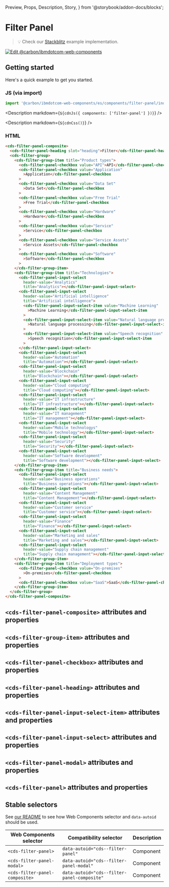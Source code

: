   Preview,
  Props,
  Description,
  Story,
} from '@storybook/addon-docs/blocks';

# Filter Panel

> 💡 Check our
> [Stackblitz](https://stackblitz.com/github/carbon-design-system/carbon-for-ibm-dotcom/tree/main/packages/web-components/examples/stackblitz/components/filter-panel)
> example implementation.

[![Edit @carbon/ibmdotcom-web-components](https://developer.stackblitz.com/img/open_in_stackblitz.svg)](https://stackblitz.com/github/carbon-design-system/carbon-for-ibm-dotcom/tree/main/packages/web-components/examples/codesandbox/components/filter-panel)

## Getting started

Here's a quick example to get you started.

### JS (via import)

```javascript
import '@carbon/ibmdotcom-web-components/es/components/filter-panel/index.js';
```

<Description markdown={`${cdnJs({ components: ['filter-panel'] })}`} />

<Description markdown={`${cdnCss()}`} />

### HTML

```html
<cds-filter-panel-composite>
  <cds-filter-panel-heading slot="heading">Filter</cds-filter-panel-heading>
  <cds-filter-group>
    <cds-filter-group-item title="Product types">
      <cds-filter-panel-checkbox value="API">API</cds-filter-panel-checkbox>
      <cds-filter-panel-checkbox value="Application"
        >Application</cds-filter-panel-checkbox
      >
      <cds-filter-panel-checkbox value="Data Set"
        >Data Set</cds-filter-panel-checkbox
      >
      <cds-filter-panel-checkbox value="Free Trial"
        >Free Trial</cds-filter-panel-checkbox
      >
      <cds-filter-panel-checkbox value="Hardware"
        >Hardware</cds-filter-panel-checkbox
      >
      <cds-filter-panel-checkbox value="Service"
        >Service</cds-filter-panel-checkbox
      >
      <cds-filter-panel-checkbox value="Service Assets"
        >Service Assets</cds-filter-panel-checkbox
      >
      <cds-filter-panel-checkbox value="Software"
        >Software</cds-filter-panel-checkbox
      >
    </cds-filter-group-item>
    <cds-filter-group-item title="Technologies">
      <cds-filter-panel-input-select
        header-value="Analytics"
        title="Analytics"></cds-filter-panel-input-select>
      <cds-filter-panel-input-select
        header-value="Artificial intelligence"
        title="Artificial intelligence">
        <cds-filter-panel-input-select-item value="Machine Learning"
          >Machine Learning</cds-filter-panel-input-select-item
        >
        <cds-filter-panel-input-select-item value="Natural language processing"
          >Natural language processing</cds-filter-panel-input-select-item
        >
        <cds-filter-panel-input-select-item value="Speech recognition"
          >Speech recognition</cds-filter-panel-input-select-item
        >
      </cds-filter-panel-input-select>
      <cds-filter-panel-input-select
        header-value="Automation"
        title="Automation"></cds-filter-panel-input-select>
      <cds-filter-panel-input-select
        header-value="Blockchain"
        title="Blockchain"></cds-filter-panel-input-select>
      <cds-filter-panel-input-select
        header-value="Cloud computing"
        title="Cloud computing"></cds-filter-panel-input-select>
      <cds-filter-panel-input-select
        header-value="IT infrastructure"
        title="IT infrastructure"></cds-filter-panel-input-select>
      <cds-filter-panel-input-select
        header-value="IT management"
        title="IT management"></cds-filter-panel-input-select>
      <cds-filter-panel-input-select
        header-value="Mobile technologys"
        title="Mobile technology"></cds-filter-panel-input-select>
      <cds-filter-panel-input-select
        header-value="Security"
        title="Security"></cds-filter-panel-input-select>
      <cds-filter-panel-input-select
        header-value="Software development"
        title="Software development"></cds-filter-panel-input-select>
    </cds-filter-group-item>
    <cds-filter-group-item title="Business needs">
      <cds-filter-panel-input-select
        header-value="Business operations"
        title="Business operations"></cds-filter-panel-input-select>
      <cds-filter-panel-input-select
        header-value="Content Management"
        title="Content Management"></cds-filter-panel-input-select>
      <cds-filter-panel-input-select
        header-value="Customer service"
        title="Customer service"></cds-filter-panel-input-select>
      <cds-filter-panel-input-select
        header-value="Finance"
        title="Finance"></cds-filter-panel-input-select>
      <cds-filter-panel-input-select
        header-value="Marketing and sales"
        title="Marketing and sales"></cds-filter-panel-input-select>
      <cds-filter-panel-input-select
        header-value="Supply chain management"
        title="Supply chain management"></cds-filter-panel-input-select>
    </cds-filter-group-item>
    <cds-filter-group-item title="Deployment types">
      <cds-filter-panel-checkbox value="On-premises"
        >On-premises</cds-filter-panel-checkbox
      >
      <cds-filter-panel-checkbox value="SaaS">SaaS</cds-filter-panel-checkbox>
    </cds-filter-group-item>
  </cds-filter-group>
</cds-filter-panel-composite>
```

## `<cds-filter-panel-composite>` attributes and properties

<Props of="cds-filter-panel-composite" />

## `<cds-filter-group-item>` attributes and properties

<Props of="cds-filter-group-item" />

## `<cds-filter-panel-checkbox>` attributes and properties

<Props of="cds-filter-panel-checkbox" />

## `<cds-filter-panel-heading>` attributes and properties

<Props of="cds-filter-panel-heading" />

## `<cds-filter-panel-input-select-item>` attributes and properties

<Props of="cds-filter-panel-input-select-item" />

## `<cds-filter-panel-input-select>` attributes and properties

<Props of="cds-filter-panel-input-select" />

## `<cds-filter-panel-modal>` attributes and properties

<Props of="cds-filter-panel-modal" />

## `<cds-filter-panel>` attributes and properties

<Props of="cds-filter-panel" />

## Stable selectors

See
[our README](https://github.com/carbon-design-system/carbon-for-ibm-dotcom/tree/main/packages/web-components#stable-selectors-for-analytics-and-integratione2e-testing-in-web-components)
to see how Web Components selector and `data-autoid` should be used.

| Web Components selector        | Compatibility selector                      | Description |
| ------------------------------ | ------------------------------------------- | ----------- |
| `<cds-filter-panel>`           | `data-autoid="cds--filter-panel"`           | Component   |
| `<cds-filter-panel-modal>`     | `data-autoid="cds--filter-panel-modal"`     | Component   |
| `<cds-filter-panel-composite>` | `data-autoid="cds--filter-panel-composite"` | Component   |

<Description markdown={contributing} />
